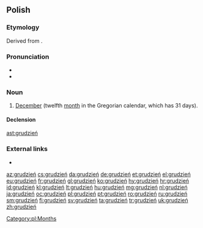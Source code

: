 ==Polish==

===Etymology===
Derived from {{term|gruda||clod of earth|lang=pl}}.

===Pronunciation===
* {{IPA|/ˈɡrudʑeɲ/|lang=pl}}
* {{audio|pl-grudzień.ogg|audio|lang=pl}}

===Noun===
{{pl-noun|m}}

# [[December]] (twelfth [[month]] in the Gregorian calendar, which has 31 days).

====Declension====
{{pl-decl-noun
|grudzień|grudnie
|grudnia|grudni
|grudniowi|grudniom
|grudzień|grudnie
|grudniem|grudniami
|grudniu|grudniach
|grudniu|grudnie
}}

[[Category:pl:Months]]

[[ast:grudzień]]

===External links===
* {{R:PWN}}

[[az:grudzień]]
[[cs:grudzień]]
[[da:grudzień]]
[[de:grudzień]]
[[et:grudzień]]
[[el:grudzień]]
[[eu:grudzień]]
[[fr:grudzień]]
[[gl:grudzień]]
[[ko:grudzień]]
[[hy:grudzień]]
[[hr:grudzień]]
[[id:grudzień]]
[[kl:grudzień]]
[[lt:grudzień]]
[[hu:grudzień]]
[[mg:grudzień]]
[[nl:grudzień]]
[[ja:grudzień]]
[[oc:grudzień]]
[[pl:grudzień]]
[[pt:grudzień]]
[[ro:grudzień]]
[[ru:grudzień]]
[[sm:grudzień]]
[[fi:grudzień]]
[[sv:grudzień]]
[[ta:grudzień]]
[[tr:grudzień]]
[[uk:grudzień]]
[[zh:grudzień]]